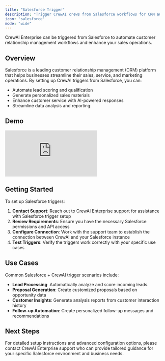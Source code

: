 ```yaml
---
title: "Salesforce Trigger"
description: "Trigger CrewAI crews from Salesforce workflows for CRM automation"
icon: "salesforce"
mode: "wide"
---
```


CrewAI Enterprise can be triggered from Salesforce to automate customer relationship management workflows and enhance your sales operations.

## Overview

Salesforce is a leading customer relationship management (CRM) platform that helps businesses streamline their sales, service, and marketing operations. By setting up CrewAI triggers from Salesforce, you can:

- Automate lead scoring and qualification
- Generate personalized sales materials
- Enhance customer service with AI-powered responses
- Streamline data analysis and reporting

## Demo

<iframe
  className="w-full aspect-video rounded-xl"
  src="https://www.youtube.com/embed/oJunVqjjfu4"
  title="CrewAI + Salesforce trigger demo"
  frameBorder="0"
  allow="accelerometer; autoplay; clipboard-write; encrypted-media; gyroscope; picture-in-picture"
  allowFullScreen
></iframe>

## Getting Started

To set up Salesforce triggers:

1. **Contact Support**: Reach out to CrewAI Enterprise support for assistance with Salesforce trigger setup
2. **Review Requirements**: Ensure you have the necessary Salesforce permissions and API access
3. **Configure Connection**: Work with the support team to establish the connection between CrewAI and your Salesforce instance
4. **Test Triggers**: Verify the triggers work correctly with your specific use cases

## Use Cases

Common Salesforce + CrewAI trigger scenarios include:

- **Lead Processing**: Automatically analyze and score incoming leads
- **Proposal Generation**: Create customized proposals based on opportunity data
- **Customer Insights**: Generate analysis reports from customer interaction history
- **Follow-up Automation**: Create personalized follow-up messages and recommendations

## Next Steps

For detailed setup instructions and advanced configuration options, please contact CrewAI Enterprise support who can provide tailored guidance for your specific Salesforce environment and business needs. 
